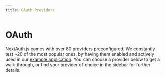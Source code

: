 ```yaml
---
title: OAuth Providers
---
```



# OAuth

NextAuth.js comes with over 80 providers preconfigured. We constantly test ~20 of the most popular ones, by having them enabled and actively used in our [example application](https://next-auth-example.vercel.app). You can choose a provider below to get a walk-through, or find your provider of choice in the sidebar for further details.

<OAuthProviderSelect />
